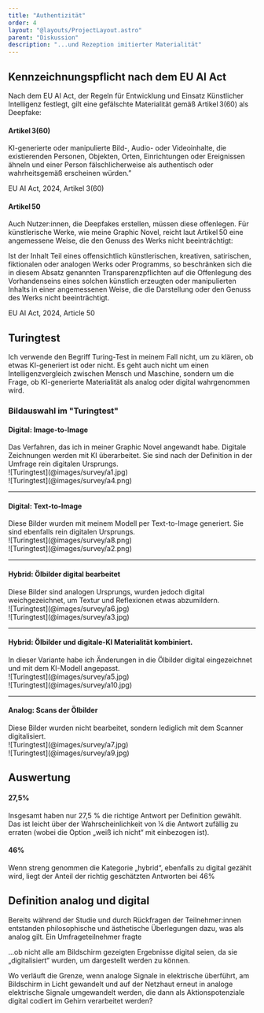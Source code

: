 ```yaml
---
title: "Authentizität"
order: 4
layout: "@layouts/ProjectLayout.astro"
parent: "Diskussion"
description: "...und Rezeption imitierter Materialität"
---
```



## Kennzeichnungspflicht nach dem EU AI Act

Nach dem EU AI Act, der Regeln für Entwicklung und Einsatz Künstlicher Intelligenz festlegt, gilt eine gefälschte Materialität gemäß Artikel 3(60) als Deepfake:
<br />
#### Artikel 3(60)
<p class="quote text-2xl">KI-generierte oder manipulierte Bild-, Audio- oder Videoinhalte, die existierenden Personen, Objekten, Orten, Einrichtungen oder Ereignissen ähneln und einer Person fälschlicherweise als authentisch oder wahrheitsgemäß erscheinen würden.”</p>
<p class="citation">EU AI Act, 2024, Artikel 3(60)</p>


#### Artikel 50
Auch Nutzer:innen, die Deepfakes erstellen, müssen diese offenlegen. Für künstlerische Werke, wie meine Graphic Novel, reicht laut Artikel 50 eine angemessene Weise, die den Genuss des Werks nicht beeinträchtigt:
<br />
<p class="quote text-2xl">Ist der Inhalt Teil eines offensichtlich künstlerischen, kreativen, satirischen, fiktionalen oder analogen Werks oder Programms, so beschränken sich die in diesem Absatz genannten Transparenzpflichten auf die Offenlegung des Vorhandenseins eines solchen künstlich erzeugten oder manipulierten Inhalts in einer angemessenen Weise, die die Darstellung oder den Genuss des Werks nicht beeinträchtigt.</p>
<p class="citation">EU AI Act, 2024, Article 50</p>


## Turingtest

Ich verwende den Begriff Turing-Test in meinem Fall nicht, um zu klären, ob etwas KI-generiert ist oder nicht. Es geht auch nicht um einen Intelligenzvergleich zwischen Mensch und Maschine, sondern um die Frage, ob KI-generierte Materialität als analog oder digital wahrgenommen wird.


### Bildauswahl im "Turingtest"

<div class="grid-layout-3">
<div>
<h4>Digital: Image-to-Image</h4>
Das Verfahren, das ich in meiner Graphic Novel angewandt habe. Digitale Zeichnungen werden mit KI überarbeitet. Sie sind nach der Definition in der Umfrage rein digitalen Ursprungs.
</div>
<div>
![Turingtest](@images/survey/a1.jpg)
</div>
<div>
![Turingtest](@images/survey/a4.png)
</div>
</div>

<hr class="my-6" />

<div class="grid-layout-3">
<div>
<h4>Digital: Text-to-Image</h4>
Diese Bilder wurden mit meinem Modell per Text-to-Image generiert. Sie sind ebenfalls rein digitalen Ursprungs.
</div>
<div>
![Turingtest](@images/survey/a8.png)
</div>
<div>
![Turingtest](@images/survey/a2.png)
</div>
</div>

<hr class="my-6" />

<div class="grid-layout-3">
<div>
<h4>Hybrid: Ölbilder digital bearbeitet</h4>
Diese Bilder sind analogen Ursprungs, wurden jedoch digital weichgezeichnet, um Textur und Reflexionen etwas abzumildern.
</div>
<div>
![Turingtest](@images/survey/a6.jpg)
</div>
<div>
![Turingtest](@images/survey/a3.jpg)
</div>
</div>

<hr class="my-6" />

<div class="grid-layout-3">
<div>
<h4>Hybrid: Ölbilder und digitale-KI Materialität kombiniert. </h4>
In dieser Variante habe ich Änderungen in die Ölbilder digital eingezeichnet und mit dem KI-Modell angepasst.
</div>
<div>
![Turingtest](@images/survey/a5.jpg)
</div>
<div>
![Turingtest](@images/survey/a10.jpg)
</div>
</div>

<hr class="my-6" />

<div class="grid-layout-3">
<div>
<h4>Analog: Scans der Ölbilder</h4>
Diese Bilder wurden nicht bearbeitet, sondern lediglich mit dem Scanner digitalisiert.
</div>
<div>
![Turingtest](@images/survey/a7.jpg)
</div>
<div>
![Turingtest](@images/survey/a9.jpg)
</div>
</div>

## Auswertung

<div class="grid-layout-3">
<div>
<Chart
  client:load
  type="pie"
  data={{
    labels: ["richtige Kategorie", "falsche Kategorie"],
    datasets: [
      {
        data: [27.5, 72.5],
        backgroundColor: ["#fff", "#09090B"], // schwarz & weiß
      }
    ]
  }}
  options={{
    showTotal: false,
    responsive: true,
    plugins: {
      legend: {
        display: false,
      },
        datalabels: {
        display: false
      }
    }
  }}
  className="max-w-150 mx-auto items-center"
/>
</div>
<div class="col-span-2 content-center">
<h4>27,5%</h4>
Insgesamt haben nur 27,5 % die richtige Antwort per Definition gewählt. Das ist leicht über der Wahrscheinlichkeit von ¼ die Antwort zufällig zu erraten (wobei die Option „weiß ich nicht“ mit einbezogen ist).
</div>
</div>


<div class="grid-layout-3">
<div class="col-span-2 content-center keep-visible text-right">
<h4>46%</h4>
Wenn streng genommen die Kategorie „hybrid“, ebenfalls zu digital gezählt wird, liegt der Anteil der richtig geschätzten Antworten bei 46%
</div>
<div class="">
<Chart
  client:load
  type="pie"
  data={{
    labels: ["falsche Kategorie", "richtige Kategorie"],
    datasets: [
      {
        data: [54, 46],
        backgroundColor: [ "#09090B","#fff"], // schwarz & weiß
      }
    ]
  }}
  options={{
    showTotal: false,
    responsive: true,
    plugins: {
      legend: {
        display: false,
      },
        datalabels: {
        display: false
      }
    }
  }}
  className="max-w-150 mx-auto items-center"
/>
</div>
</div>

## Definition analog und digital

Bereits während der Studie und durch Rückfragen der Teilnehmer:innen entstanden philosophische und ästhetische Überlegungen dazu, was als analog gilt. Ein Umfrageteilnehmer fragte

<div class="quote text-2xl my-8">...ob nicht alle am Bildschirm gezeigten Ergebnisse digital seien, da sie „digitalisiert“ wurden, um dargestellt werden zu können.</div>

Wo verläuft die Grenze, wenn analoge Signale in elektrische überführt, am Bildschirm in Licht gewandelt und auf der Netzhaut erneut in analoge elektrische Signale umgewandelt werden, die dann als Aktionspotenziale digital codiert im Gehirn verarbeitet werden?